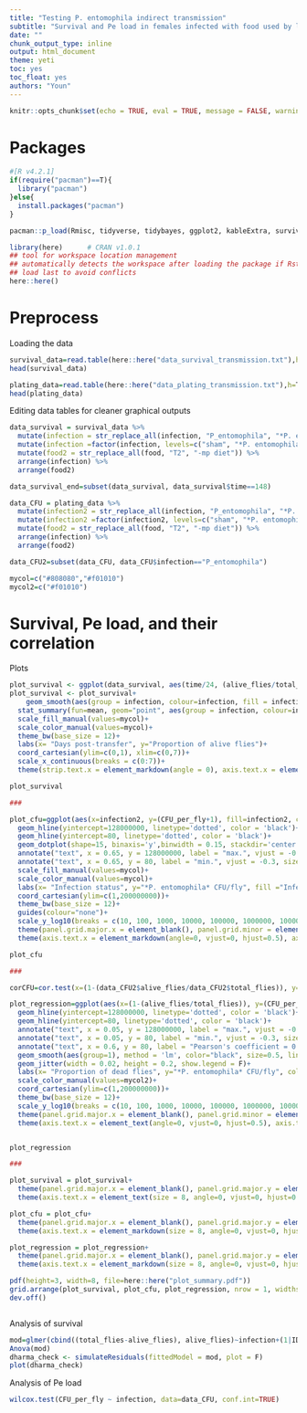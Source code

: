 ```yaml
---
title: "Testing P. entomophila indirect transmission"
subtitle: "Survival and Pe load in females infected with food used by lightly infected males"
date: ""
chunk_output_type: inline
output: html_document
theme: yeti
toc: yes
toc_float: yes
authors: "Youn"
---
```

  
  
```r
knitr::opts_chunk$set(echo = TRUE, eval = TRUE, message = FALSE, warning = FALSE)
```


# Packages

```r
#[R v4.2.1]
if(require("pacman")==T){
  library("pacman")
}else{
  install.packages("pacman")
}

pacman::p_load(Rmisc, tidyverse, tidybayes, ggplot2, kableExtra, survival, survminer, performance, car, lme4, multcomp, emmeans, brms, cmdstanr, ggtext, relaimpo, gridExtra, DHARMa)

library(here)      # CRAN v1.0.1
## tool for workspace location management
## automatically detects the workspace after loading the package if Rstudio was opened using the script file
## load last to avoid conflicts
here::here()

```

# Preprocess

Loading the data

```r
survival_data=read.table(here::here("data_survival_transmission.txt"),h=T, dec=".")
head(survival_data)

plating_data=read.table(here::here("data_plating_transmission.txt"),h=T, dec=".")
head(plating_data)

```

Editing data tables for cleaner graphical outputs

```r
data_survival = survival_data %>%
  mutate(infection = str_replace_all(infection, "P_entomophila", "*P. entomophila*")) %>%
  mutate(infection =factor(infection, levels=c("sham", "*P. entomophila*"))) %>%
  mutate(food2 = str_replace_all(food, "T2", "-mp diet")) %>%
  arrange(infection) %>%
  arrange(food2)

data_survival_end=subset(data_survival, data_survival$time==148)

data_CFU = plating_data %>%
  mutate(infection2 = str_replace_all(infection, "P_entomophila", "*P. entomophila*")) %>%
  mutate(infection2 =factor(infection2, levels=c("sham", "*P. entomophila*"))) %>%
  mutate(food2 = str_replace_all(food, "T2", "-mp diet")) %>%
  arrange(infection) %>%
  arrange(food2)

data_CFU2=subset(data_CFU, data_CFU$infection=="P_entomophila")

mycol=c("#808080","#f01010")
mycol2=c("#f01010")

```

# Survival, Pe load, and their correlation

Plots

```r
plot_survival <- ggplot(data_survival, aes(time/24, (alive_flies/total_flies)))
plot_survival <- plot_survival+
    geom_smooth(aes(group = infection, colour=infection, fill = infection), method = 'loess', size=0.8, linetype=1, alpha=0.2, position=position_dodge(0.2), show.legend = T, se = T, span = 1.5)+
  stat_summary(fun=mean, geom="point", aes(group = infection, colour=infection), size=2, alpha=1, position=position_dodge(0.2), show.legend = F)+
  scale_fill_manual(values=mycol)+
  scale_color_manual(values=mycol)+
  theme_bw(base_size = 12)+
  labs(x= "Days post-transfer", y="Proportion of alive flies")+
  coord_cartesian(ylim=c(0,1), xlim=c(0,7))+
  scale_x_continuous(breaks = c(0:7))+
  theme(strip.text.x = element_markdown(angle = 0), axis.text.x = element_text(angle=0, vjust=0.5, hjust=0.5), panel.grid.major.x = element_blank(), panel.grid.minor = element_blank(), legend.position = c(0.5, 0.2), legend.key.size = unit(0.2, "cm"), legend.background = element_blank(), legend.text = element_markdown())

plot_survival

###

plot_cfu=ggplot(aes(x=infection2, y=(CFU_per_fly+1), fill=infection2, colour=infection2), data=data_CFU)+
  geom_hline(yintercept=128000000, linetype='dotted', color = 'black')+
  geom_hline(yintercept=80, linetype='dotted', color = 'black')+
  geom_dotplot(shape=15, binaxis='y',binwidth = 0.15, stackdir='center', position=position_dodge(0.8), show.legend = F)+
  annotate("text", x = 0.65, y = 128000000, label = "max.", vjust = -0.3, size= 3)+
  annotate("text", x = 0.65, y = 80, label = "min.", vjust = -0.3, size= 3)+
  scale_fill_manual(values=mycol)+
  scale_color_manual(values=mycol)+
  labs(x= "Infection status", y="*P. entomophila* CFU/fly", fill ="Infection status")+
  coord_cartesian(ylim=c(1,200000000))+
  theme_bw(base_size = 12)+
  guides(colour="none")+
  scale_y_log10(breaks = c(10, 100, 1000, 10000, 100000, 1000000, 10000000, 100000000), labels=scales::scientific)+
  theme(panel.grid.major.x = element_blank(), panel.grid.minor = element_blank(), strip.background.y = element_blank(), strip.text.y = element_blank())+
  theme(axis.text.x = element_markdown(angle=0, vjust=0, hjust=0.5), axis.title.y = element_markdown(), legend.position = "right", legend.text = element_markdown())

plot_cfu

###

corCFU=cor.test(x=(1-(data_CFU2$alive_flies/data_CFU2$total_flies)), y=(data_CFU2$CFU_per_fly+1), method="pearson")

plot_regression=ggplot(aes(x=(1-(alive_flies/total_flies)), y=(CFU_per_fly+1), colour=infection2), data=data_CFU2)+
  geom_hline(yintercept=128000000, linetype='dotted', color = 'black')+
  geom_hline(yintercept=80, linetype='dotted', color = 'black')+
  annotate("text", x = 0.05, y = 128000000, label = "max.", vjust = -0.3, size= 3)+
  annotate("text", x = 0.05, y = 80, label = "min.", vjust = -0.3, size= 3)+
  annotate("text", x = 0.6, y = 80, label = "Pearson's coefficient = 0.71 \n p-value = 0.02", vjust = -0.3, size= 2)+
  geom_smooth(aes(group=1), method = 'lm', color="black", size=0.5, linetype=1, alpha=0.8, show.legend = F, se = FALSE)+
  geom_jitter(width = 0.02, height = 0.2, show.legend = F)+
  labs(x= "Proportion of dead flies", y="*P. entomophila* CFU/fly", colour ="Infection status")+
  scale_color_manual(values=mycol2)+
  coord_cartesian(ylim=c(1,200000000))+
  theme_bw(base_size = 12)+
  scale_y_log10(breaks = c(10, 100, 1000, 10000, 100000, 1000000, 10000000, 100000000), labels=scales::scientific)+
  theme(panel.grid.major.x = element_blank(), panel.grid.minor = element_blank(), strip.background.y = element_blank(), strip.text.y = element_blank())+
  theme(axis.text.x = element_text(angle=0, vjust=0, hjust=0.5), axis.title.y = element_markdown(), legend.position = "right", legend.text = element_markdown())


plot_regression

###

plot_survival = plot_survival+
  theme(panel.grid.major.x = element_blank(), panel.grid.major.y = element_line(color = "grey95", size = 0.4), panel.grid.minor = element_blank())+
  theme(axis.text.x = element_text(size = 8, angle=0, vjust=0, hjust=0.5), axis.text.y = element_text(size = 8), axis.title.x = element_markdown(size = 12, padding = margin(5, 0, 0, 0)), axis.title.y = element_markdown(size = 12), strip.text.x = element_blank(), strip.text.y = element_blank(),  strip.background.x = element_blank(), strip.background.y = element_blank(), legend.title = element_blank(), plot.margin = margin(t = 30, r = 22, b = 6, l = 6, unit = "pt"), panel.border = element_rect(colour = "grey20", fill=NA, size=0.4))

plot_cfu = plot_cfu+
  theme(panel.grid.major.x = element_blank(), panel.grid.major.y = element_line(color = "grey95", size = 0.4), panel.grid.minor = element_blank())+
  theme(axis.text.x = element_markdown(size = 8, angle=0, vjust=0, hjust=0.5), axis.text.y = element_markdown(size = 8), axis.title.x = element_markdown(size = 12, padding = margin(5, 0, 0, 0)), axis.title.y = element_markdown(size = 12), strip.text.x = element_blank(), strip.text.y = element_blank(),  strip.background.x = element_blank(), strip.background.y = element_blank(), legend.title = element_markdown(), plot.margin = margin(t = 30, r = 22, b = 6, l = 6, unit = "pt"), panel.border = element_rect(colour = "grey20", fill=NA, size=0.4))

plot_regression = plot_regression+
  theme(panel.grid.major.x = element_blank(), panel.grid.major.y = element_line(color = "grey95", size = 0.4), panel.grid.minor = element_blank())+
  theme(axis.text.x = element_markdown(size = 8, angle=0, vjust=0, hjust=0.5), axis.text.y = element_markdown(size = 8), axis.title.x = element_markdown(size = 12, padding = margin(5, 0, 0, 0)), axis.title.y = element_markdown(size = 12), strip.text.x = element_blank(), strip.text.y = element_blank(),  strip.background.x = element_blank(), strip.background.y = element_blank(), legend.title = element_markdown(), plot.margin = margin(t = 30, r = 22, b = 6, l = 6, unit = "pt"), panel.border = element_rect(colour = "grey20", fill=NA, size=0.4))

pdf(height=3, width=8, file=here::here("plot_summary.pdf"))
grid.arrange(plot_survival, plot_cfu, plot_regression, nrow = 1, widths = c(1, 1, 1))
dev.off()



```

Analysis of survival

```r
mod=glmer(cbind((total_flies-alive_flies), alive_flies)~infection+(1|ID), data=data_survival_end, family=binomial(link = "logit"))
Anova(mod)
dharma_check <- simulateResiduals(fittedModel = mod, plot = F)
plot(dharma_check)


```

Analysis of Pe load

```r
wilcox.test(CFU_per_fly ~ infection, data=data_CFU, conf.int=TRUE) 


```


